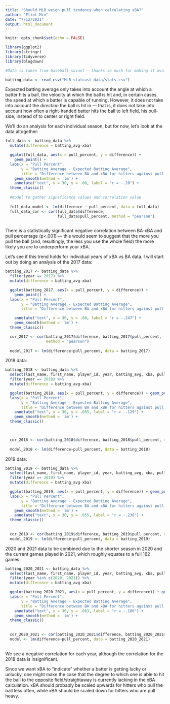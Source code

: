 ```yaml
---
title: "Should MLB weigh pull tendency when calculating xBA?"
author: "Eliot Min"
date: "7/12/2021"
output: html_document
---
```


```r
knitr::opts_chunk$set(echo = FALSE)

library(ggplot2)
library(stringr)
library(tidyverse)
library(blogdown)

```


```r

#Data is taken from baseball savant — thanks so much for making it available!

batting_data <- read_csv("MLB statcast data/stats.csv")

```

Expected batting average only takes into account the angle at which a batter
hits a ball, the velocity at which the ball is hit and, in certain cases, the
speed at which a batter is capable of running. However, it does not take into
account the *direction* the ball is hit in — that is, it does not take into
account how often a right-handed batter hits the ball to left field, his
pull-side, instead of to center or right field.

We'll do an analysis for each individual season, but for now, let's
look at the data altogether:

```r

full_data <- batting_data %>%
  mutate(difference = batting_avg-xba)

  ggplot(full_data, aes(x = pull_percent, y = difference)) + 
    geom_point() + 
  labs(x = "Pull Percent", 
       y = "Batting Average - Expected Batting Average",
       title = "Difference between BA and xBA for hitters against pull percent \n 2017-2021") +
    geom_smooth(method = 'lm') +
    annotate("text", x = 30, y = .08, label = "r = -.20") + 
  theme_classic()
  
  #model to gather significance values and correlation value
  
  full_data_model <- lm(difference ~ pull_percent, data = full_data)
  full_data_cor <- cor(full_data$difference, 
                       full_data$pull_percent, method = "pearson")
  
```

There is a statistically significant negative correlation between BA-xBA and
pull percentage (p<.001) — this would seem to suggest that the more you pull the
ball (and, resultingly, the less you use the whole field) the more likely you
are to underperform your xBA.

Let's see if this trend holds for individual years of xBA vs BA data. I will
start out by doing an analysis of the 2017 data:

```r

batting_2017 <- batting_data %>%
  filter(year == 2017) %>%
  mutate(difference = batting_avg-xba)

  ggplot(batting_2017, aes(x = pull_percent, y = difference)) + 
    geom_point() + 
  labs(x = "Pull Percent", 
       y = "Batting Average - Expected Batting Average",
       title = "Difference between BA and xBA for hitters against pull percent \n 2017") +

    annotate("text", x = 30, y = .06, label = "r = -.247") + 
    geom_smooth(method = 'lm') +
  theme_classic()

  cor_2017 <- cor(batting_2017$difference, batting_2017$pull_percent,
                  method = "pearson")
  
  model_2017 <- lm(difference~pull_percent, data = batting_2017)

```

2018 data:

```r

batting_2018 <- batting_data %>%
  select(last_name, first_name, player_id, year, batting_avg, xba, pull_percent, straightaway_percent, opposite_percent) %>%
  filter(year == 2018) %>%
  mutate(difference = batting_avg-xba)

  ggplot(batting_2018, aes(x = pull_percent, y = difference)) + geom_point() + 
  labs(x = "Pull Percent", 
       y = "Batting Average - Expected Batting Average",
       title = "Difference between BA and xBA for hitters against pull percent \n 2018") +
    annotate("text", x = 30, y = .055, label = "r = -.129") + 
    geom_smooth(method = 'lm') +
  theme_classic()

    

  cor_2018 <- cor(batting_2018$difference, batting_2018$pull_percent, method = "pearson")
  
  model_2018 <- lm(difference~pull_percent, data = batting_2018)
```

2019 data:

```r

batting_2019 <- batting_data %>%
  select(last_name, first_name, player_id, year, batting_avg, xba, pull_percent, straightaway_percent, opposite_percent) %>%
  filter(year == 2019) %>%
  mutate(difference = batting_avg-xba)

  ggplot(batting_2019, aes(x = pull_percent, y = difference)) + geom_point() + 
  labs(x = "Pull Percent", 
       y = "Batting Average - Expected Batting Average",
       title = "Difference between BA and xBA for hitters against pull percent \n 2019") +
    geom_smooth(method = 'lm') +
    annotate("text", x = 30, y = .055, label = "r = -.236") + 
  theme_classic()
  
  
  cor_2019 <- cor(batting_2019$difference, batting_2019$pull_percent, method = "pearson")
  model_2019 <- lm(difference~pull_percent, data = batting_2019)

```

2020 and 2021 data to be combined due to the shorter season in 2020 and the
current games played in 2021, which roughly equates to a full 162 games:

```r

batting_2020_2021 <- batting_data %>%
  select(last_name, first_name, player_id, year, batting_avg, xba, pull_percent, straightaway_percent, opposite_percent) %>%
  filter(year %in% c(2020, 2021)) %>%
  mutate(difference = batting_avg-xba)

  ggplot(batting_2020_2021, aes(x = pull_percent, y = difference)) + geom_point() + 
  labs(x = "Pull Percent", 
       y = "Batting Average - Expected Batting Average",
       title = "Difference between BA and xBA for hitters against pull percent \n 2020-2021") +
    annotate("text", x = 30, y = .063, label = "r = -.180") + 
    geom_smooth(method = 'lm') +
  theme_classic()
  
  
  cor_2020_2021 <- cor(batting_2020_2021$difference, batting_2020_2021$pull_percent, method = "pearson")
  model <- lm(difference~pull_percent, data = batting_2020_2021)
  

```

We see a negative correlation for each year, although the correlation for the
2018 data is insignificant.

Since we want xBA to "indicate" whether a batter is getting lucky or unlucky,
one might make the case that the degree to which one is able to hit the ball to
the opposite field/straightaway is currently lacking in the xBA calculation. xBA
should probably be scaled upwards for hitters who pull the ball less often,
while xBA should be scaled down for hitters who are pull heavy.


